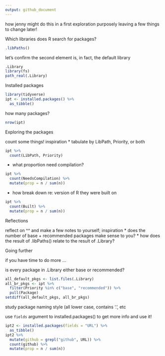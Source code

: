```yaml
---
output: github_document
---
```


how jenny might do this in a first exploration
purposely leaving a few things to change later!

Which libraries does R search for packages?

```r
.libPaths()
```

let's confirm the second element is, in fact, the default library

```r
.Library
library(fs)
path_real(.Library)
```

Installed packages

```r
library(tidyverse)
ipt <- installed.packages() %>%
  as_tibble()
```

how many packages?

```r
nrow(ipt)
```

Exploring the packages

count some things! inspiration
 * tabulate by LibPath, Priority, or both
 
```r
ipt %>%
  count(LibPath, Priority)
```

 * what proportion need compilation?

```r
ipt %>%
  count(NeedsCompilation) %>%
  mutate(prop = n / sum(n))
```

 * how break down re: version of R they were built on

```r
ipt %>%
  count(Built) %>%
  mutate(prop = n / sum(n))
```

Reflections

reflect on ^^ and make a few notes to yourself; inspiration
 * does the number of base + recommended packages make sense to you?
 * how does the result of .libPaths() relate to the result of .Library?


Going further

if you have time to do more ...

is every package in .Library either base or recommended?

```r
all_default_pkgs <- list.files(.Library)
all_br_pkgs <- ipt %>%
  filter(Priority %in% c("base", "recommended")) %>%
  pull(Package)
setdiff(all_default_pkgs, all_br_pkgs)
```

study package naming style (all lower case, contains '.', etc

use `fields` argument to installed.packages() to get more info and use it!

```r
ipt2 <- installed.packages(fields = "URL") %>%
  as_tibble()
ipt2 %>%
  mutate(github = grepl("github", URL)) %>%
  count(github) %>%
  mutate(prop = n / sum(n))
```
